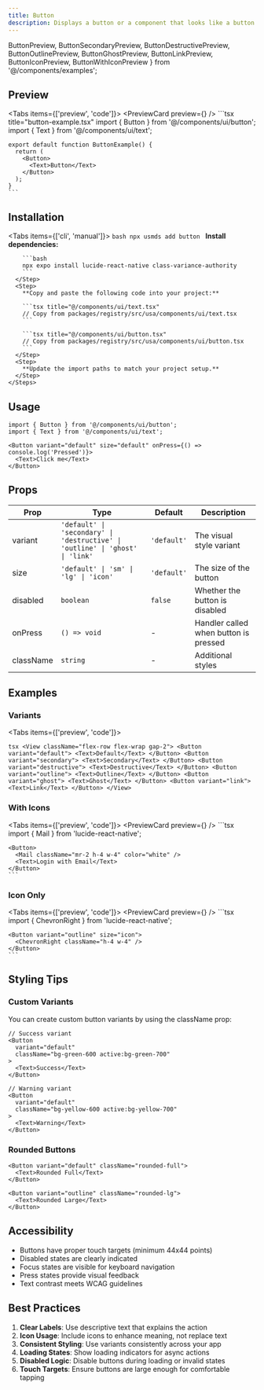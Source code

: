 ```yaml
---
title: Button
description: Displays a button or a component that looks like a button.
---
```


  ButtonPreview,
  ButtonSecondaryPreview,
  ButtonDestructivePreview,
  ButtonOutlinePreview,
  ButtonGhostPreview,
  ButtonLinkPreview,
  ButtonIconPreview,
  ButtonWithIconPreview
} from '@/components/examples';

## Preview

<Tabs items={['preview', 'code']}>
  <Tab value="preview">
    <PreviewCard preview={<ButtonPreview />} />
  </Tab>
  <Tab value="code">
    ```tsx title="button-example.tsx"
    import { Button } from '@/components/ui/button';
    import { Text } from '@/components/ui/text';

    export default function ButtonExample() {
      return (
        <Button>
          <Text>Button</Text>
        </Button>
      );
    }
    ```
  </Tab>
</Tabs>

## Installation

<Tabs items={['cli', 'manual']}>
  <Tab value="cli">
    ```bash
    npx usmds add button
    ```
  </Tab>
  <Tab value="manual">
    <Steps>
      <Step>
        **Install dependencies:**

        ```bash
        npx expo install lucide-react-native class-variance-authority
        ```
      </Step>
      <Step>
        **Copy and paste the following code into your project:**

        ```tsx title="@/components/ui/text.tsx"
        // Copy from packages/registry/src/usa/components/ui/text.tsx
        ```

        ```tsx title="@/components/ui/button.tsx"
        // Copy from packages/registry/src/usa/components/ui/button.tsx
        ```
      </Step>
      <Step>
        **Update the import paths to match your project setup.**
      </Step>
    </Steps>
  </Tab>
</Tabs>

## Usage

```tsx
import { Button } from '@/components/ui/button';
import { Text } from '@/components/ui/text';

<Button variant="default" size="default" onPress={() => console.log('Pressed')}>
  <Text>Click me</Text>
</Button>
```

## Props

| Prop | Type | Default | Description |
|------|------|---------|-------------|
| variant | `'default' \| 'secondary' \| 'destructive' \| 'outline' \| 'ghost' \| 'link'` | `'default'` | The visual style variant |
| size | `'default' \| 'sm' \| 'lg' \| 'icon'` | `'default'` | The size of the button |
| disabled | `boolean` | `false` | Whether the button is disabled |
| onPress | `() => void` | - | Handler called when button is pressed |
| className | `string` | - | Additional styles |

## Examples

### Variants

<Tabs items={['preview', 'code']}>
  <Tab value="preview">
    <div className="flex flex-row flex-wrap gap-2">
      <ButtonPreview />
      <ButtonSecondaryPreview />
      <ButtonDestructivePreview />
      <ButtonOutlinePreview />
      <ButtonGhostPreview />
      <ButtonLinkPreview />
    </div>
  </Tab>
  <Tab value="code">
    ```tsx
    <View className="flex-row flex-wrap gap-2">
      <Button variant="default">
        <Text>Default</Text>
      </Button>
      <Button variant="secondary">
        <Text>Secondary</Text>
      </Button>
      <Button variant="destructive">
        <Text>Destructive</Text>
      </Button>
      <Button variant="outline">
        <Text>Outline</Text>
      </Button>
      <Button variant="ghost">
        <Text>Ghost</Text>
      </Button>
      <Button variant="link">
        <Text>Link</Text>
      </Button>
    </View>
    ```
  </Tab>
</Tabs>

### With Icons

<Tabs items={['preview', 'code']}>
  <Tab value="preview">
    <PreviewCard preview={<ButtonWithIconPreview />} />
  </Tab>
  <Tab value="code">
    ```tsx
    import { Mail } from 'lucide-react-native';

    <Button>
      <Mail className="mr-2 h-4 w-4" color="white" />
      <Text>Login with Email</Text>
    </Button>
    ```
  </Tab>
</Tabs>

### Icon Only

<Tabs items={['preview', 'code']}>
  <Tab value="preview">
    <PreviewCard preview={<ButtonIconPreview />} />
  </Tab>
  <Tab value="code">
    ```tsx
    import { ChevronRight } from 'lucide-react-native';

    <Button variant="outline" size="icon">
      <ChevronRight className="h-4 w-4" />
    </Button>
    ```
  </Tab>
</Tabs>


## Styling Tips

### Custom Variants

You can create custom button variants by using the className prop:

```tsx
// Success variant
<Button
  variant="default"
  className="bg-green-600 active:bg-green-700"
>
  <Text>Success</Text>
</Button>

// Warning variant
<Button
  variant="default"
  className="bg-yellow-600 active:bg-yellow-700"
>
  <Text>Warning</Text>
</Button>
```

### Rounded Buttons

```tsx
<Button variant="default" className="rounded-full">
  <Text>Rounded Full</Text>
</Button>

<Button variant="outline" className="rounded-lg">
  <Text>Rounded Large</Text>
</Button>
```

## Accessibility

- Buttons have proper touch targets (minimum 44x44 points)
- Disabled states are clearly indicated
- Focus states are visible for keyboard navigation
- Press states provide visual feedback
- Text contrast meets WCAG guidelines

## Best Practices

1. **Clear Labels**: Use descriptive text that explains the action
2. **Icon Usage**: Include icons to enhance meaning, not replace text
3. **Consistent Styling**: Use variants consistently across your app
4. **Loading States**: Show loading indicators for async actions
5. **Disabled Logic**: Disable buttons during loading or invalid states
6. **Touch Targets**: Ensure buttons are large enough for comfortable tapping